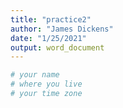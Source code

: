 ```yaml
---
title: "practice2"
author: "James Dickens"
date: "1/25/2021"
output: word_document
---
```


```r

# your name
# where you live
# your time zone

```
